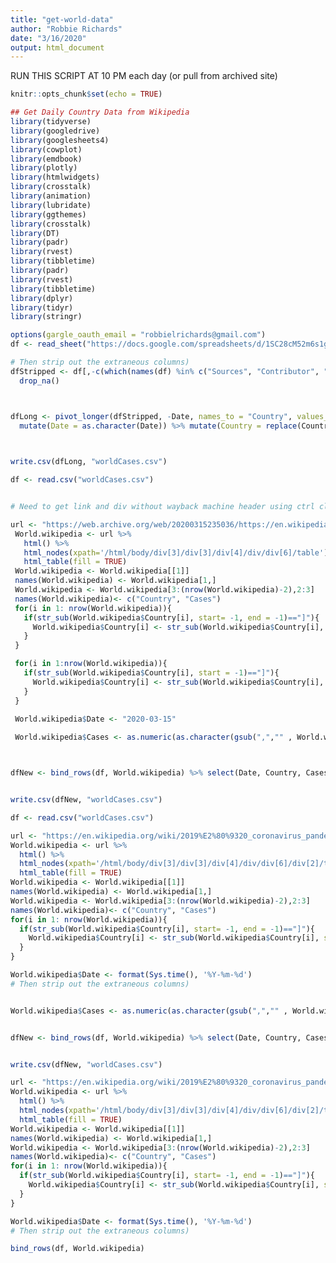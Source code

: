 ```yaml
---
title: "get-world-data"
author: "Robbie Richards"
date: "3/16/2020"
output: html_document
---
```


RUN THIS SCRIPT AT 10 PM each day (or pull from archived site)

```r
knitr::opts_chunk$set(echo = TRUE)
```

```r
## Get Daily Country Data from Wikipedia
library(tidyverse)
library(googledrive)
library(googlesheets4)
library(cowplot)
library(emdbook)
library(plotly)
library(htmlwidgets)
library(crosstalk)
library(animation)
library(lubridate)
library(ggthemes)
library(crosstalk)
library(DT)
library(padr)
library(rvest)
library(tibbletime)
library(padr)
library(rvest)
library(tibbletime)
library(dplyr)
library(tidyr)
library(stringr)
```


```r
options(gargle_oauth_email = "robbielrichards@gmail.com")
df <- read_sheet("https://docs.google.com/spreadsheets/d/1SC28cM52m6s1gTJutpvFxadT9GGu-li90tsqkGuaM48/edit?usp=sharing", range = "Cumulative case reports by country - confirmed")

# Then strip out the extraneous columns)
dfStripped <- df[,-c(which(names(df) %in% c("Sources", "Contributor", "Notes")))]%>%
  drop_na()



dfLong <- pivot_longer(dfStripped, -Date, names_to = "Country", values_to = "Cases") %>%
  mutate(Date = as.character(Date)) %>% mutate(Country = replace(Country, which(dfLong$Country=="The Netherlands"), "Netherlands")) %>% mutate(Country = replace(Country, which(dfLong$Country=="USA"), "United States"))
  


write.csv(dfLong, "worldCases.csv")

```

```r
df <- read.csv("worldCases.csv")


# Need to get link and div without wayback machine header using ctrl click on ubuntu

url <- "https://web.archive.org/web/20200315235036/https://en.wikipedia.org/wiki/2019%E2%80%9320_coronavirus_pandemic"
 World.wikipedia <- url %>%
   html() %>%
   html_nodes(xpath='/html/body/div[3]/div[3]/div[4]/div/div[6]/table') %>%
   html_table(fill = TRUE)
 World.wikipedia <- World.wikipedia[[1]]
 names(World.wikipedia) <- World.wikipedia[1,]
 World.wikipedia <- World.wikipedia[3:(nrow(World.wikipedia)-2),2:3]
 names(World.wikipedia)<- c("Country", "Cases")
 for(i in 1: nrow(World.wikipedia)){
   if(str_sub(World.wikipedia$Country[i], start= -1, end = -1)=="]"){
     World.wikipedia$Country[i] <- str_sub(World.wikipedia$Country[i], start = 1, end = -4)
   }
 }

 for(i in 1:nrow(World.wikipedia)){
   if(str_sub(World.wikipedia$Country[i], start = -1)=="]"){
     World.wikipedia$Country[i] <- str_sub(World.wikipedia$Country[i], end = -4)
   }
 }
 
 World.wikipedia$Date <- "2020-03-15"

 World.wikipedia$Cases <- as.numeric(as.character(gsub(",","" , World.wikipedia$Cases)))



dfNew <- bind_rows(df, World.wikipedia) %>% select(Date, Country, Cases)


write.csv(dfNew, "worldCases.csv")
```

```r
df <- read.csv("worldCases.csv")

url <- "https://en.wikipedia.org/wiki/2019%E2%80%9320_coronavirus_pandemic_by_country_and_territory"
World.wikipedia <- url %>%
  html() %>%
  html_nodes(xpath='/html/body/div[3]/div[3]/div[4]/div/div[6]/div[2]/table') %>%
  html_table(fill = TRUE)
World.wikipedia <- World.wikipedia[[1]]
names(World.wikipedia) <- World.wikipedia[1,]
World.wikipedia <- World.wikipedia[3:(nrow(World.wikipedia)-2),2:3]
names(World.wikipedia)<- c("Country", "Cases")
for(i in 1: nrow(World.wikipedia)){
  if(str_sub(World.wikipedia$Country[i], start= -1, end = -1)=="]"){
    World.wikipedia$Country[i] <- str_sub(World.wikipedia$Country[i], start = 1, end = -4)
  }
}

World.wikipedia$Date <- format(Sys.time(), '%Y-%m-%d')
# Then strip out the extraneous columns)


World.wikipedia$Cases <- as.numeric(as.character(gsub(",","" , World.wikipedia$Cases)))


dfNew <- bind_rows(df, World.wikipedia) %>% select(Date, Country, Cases)


write.csv(dfNew, "worldCases.csv")


```



```r


url <- "https://en.wikipedia.org/wiki/2019%E2%80%9320_coronavirus_pandemic_by_country_and_territory"
World.wikipedia <- url %>%
  html() %>%
  html_nodes(xpath='/html/body/div[3]/div[3]/div[4]/div/div[6]/div[2]/table') %>%
  html_table(fill = TRUE)
World.wikipedia <- World.wikipedia[[1]]
names(World.wikipedia) <- World.wikipedia[1,]
World.wikipedia <- World.wikipedia[3:(nrow(World.wikipedia)-2),2:3]
names(World.wikipedia)<- c("Country", "Cases")
for(i in 1: nrow(World.wikipedia)){
  if(str_sub(World.wikipedia$Country[i], start= -1, end = -1)=="]"){
    World.wikipedia$Country[i] <- str_sub(World.wikipedia$Country[i], start = 1, end = -4)
  }
}

World.wikipedia$Date <- format(Sys.time(), '%Y-%m-%d')
# Then strip out the extraneous columns)

bind_rows(df, World.wikipedia)


```